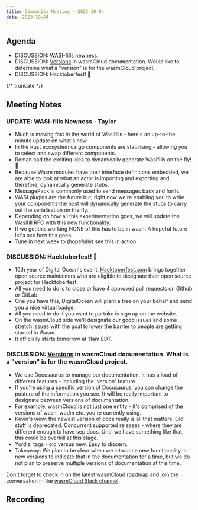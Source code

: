 ```yaml
---
title: Community Meeting - 2023-10-04
date: 2023-10-04
---
```


## Agenda

- DISCUSSION: WASI-fills newness.
- DISCUSSION: [Versions](https://docusaurus.io/versions) in wasmCloud documentation. Would like to determine what a "version" is for the wasmCloud project.
- DISCUSSION: Hacktoberfest! 🎃

{/* truncate */}

## Meeting Notes

### UPDATE: WASI-fills Newness - Taylor

- Much is moving fast in the world of Wasifills - here's an up-to-the minute update on what's new.
- In the Rust ecosystem cargo components are stabilising - allowing you to select and swap different components.
- Roman had the exciting idea to dynamically generate Wasifills on the fly! 🤯
- Because Wasm modules have their interface definitions embedded, we are able to look at what an actor is importing and exporting and, therefore, dynamically generate stubs.
- MessagePack is commonly used to send messages back and forth.
- WASI plugins are the future but, right now we're enabling you to write your components the host will dynamically generate the stubs to carry out the serialisation on the fly.
- Depending on how all this experimentation goes, we will update the Wasifill RFC with this new functionality.
- If we get this working NONE of this has to be in wash. A hopeful future - let's see how this goes.
- Tune in next week to (hopefully) see this in action.

### DISCUSSION: Hacktoberfest! 🎃

- 10th year of Digital Ocean's event. [Hacktoberfest.com](http://Hacktoberfest.com) brings together open source maintainers who are eligible to designate their open source project for Hacktoberfest.
- All you need to do is to close or have 4 approved pull requests on Github or GitLab.
- One you have this, DigitalOcean will plant a tree on your behalf and send you a nice virtual badge.
- All you need to do if you want to partake is sign up on the website.
- On the wasmCloud side we'll designate our good issues and some stretch issues with the goal to lower the barrier to people are getting started in Wasm.
- It officially starts tomorrow at 11am EDT.

### DISCUSSION: [Versions](https://docusaurus.io/versions) in wasmCloud documentation. What is a "version" is for the wasmCloud project.

- We use Docusaurus to manage our documentation. It has a load of different features - including the 'version' feature.
- If you're using a specific version of Docusaurus, you can change the posture of the information you see. It will be really important to designate between versions of documentation.
- For example, wasmCloud is not just one entity - it's comprised of the versions of wash, wadm etc. you're currently using.
- Kevin's view: the newest version of docs really is all that matters. Old stuff is deprecated. Concurrent supported releases - where they are different enough to have sep docs. Until we have something like that, this could be overkill at this stage.
- Yordis: tags - old versus new. Easy to discern.
- Takeaway: We plan to be clear when we introduce new functionality in new versions to indicate that in the documentation for a time, but we do not plan to preserve multiple versions of documentation at this time.

Don't forget to check in on the latest [wasmCloud roadmap](https://wasmcloud.com/docs/roadmap) and join the conversation in the [wasmCloud Slack channel](https://wasmcloud.slack.com/).

## Recording

<YouTube url="https://www.youtube.com/watch?v=3KUZf4Rd5dg" />
